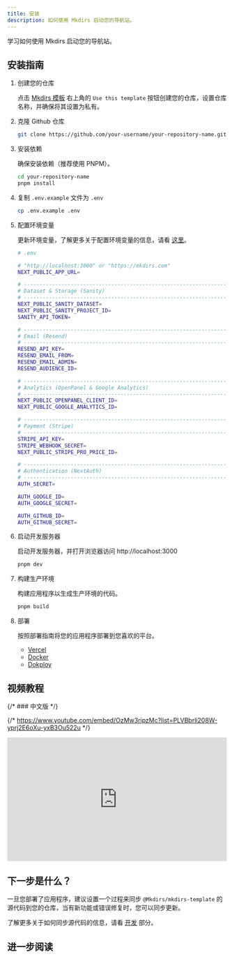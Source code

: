 ```yaml
---
title: 安装
description: 如何使用 Mkdirs 启动您的导航站。
---
```



学习如何使用 Mkdirs 启动您的导航站。

## 安装指南

<Steps>

1. 创建您的仓库

   点击 [Mkdirs 模板](https://github.com/MkdirsHQ/mkdirs-template) 右上角的 `Use this template` 按钮创建您的仓库，设置仓库名称，并确保将其设置为私有。

2. 克隆 Github 仓库

   ```bash
   git clone https://github.com/your-username/your-repository-name.git
   ```

3. 安装依赖

   确保安装依赖（推荐使用 PNPM）。

   ```bash
   cd your-repository-name
   pnpm install
   ```

4. 复制 `.env.example` 文件为 `.env`

   ```bash
   cp .env.example .env
   ```

5. 配置环境变量

   更新环境变量，了解更多关于配置环境变量的信息，请看 [这里](/zh-cn/configuration/sanity/)。

   ```bash
   # .env

   # "http://localhost:3000" or "https://mkdirs.com"
   NEXT_PUBLIC_APP_URL=

   # -----------------------------------------------------------------------------
   # Dataset & Storage (Sanity)
   # -----------------------------------------------------------------------------
   NEXT_PUBLIC_SANITY_DATASET=
   NEXT_PUBLIC_SANITY_PROJECT_ID=
   SANITY_API_TOKEN=

   # -----------------------------------------------------------------------------
   # Email (Resend)
   # -----------------------------------------------------------------------------
   RESEND_API_KEY=
   RESEND_EMAIL_FROM=
   RESEND_EMAIL_ADMIN=
   RESEND_AUDIENCE_ID=

   # -----------------------------------------------------------------------------
   # Analytics (OpenPanel & Google Analytics)
   # -----------------------------------------------------------------------------
   NEXT_PUBLIC_OPENPANEL_CLIENT_ID=
   NEXT_PUBLIC_GOOGLE_ANALYTICS_ID=

   # -----------------------------------------------------------------------------
   # Payment (Stripe)
   # -----------------------------------------------------------------------------
   STRIPE_API_KEY=
   STRIPE_WEBHOOK_SECRET=
   NEXT_PUBLIC_STRIPE_PRO_PRICE_ID=

   # -----------------------------------------------------------------------------
   # Authentication (NextAuth)
   # -----------------------------------------------------------------------------
   AUTH_SECRET=

   AUTH_GOOGLE_ID=
   AUTH_GOOGLE_SECRET=

   AUTH_GITHUB_ID=
   AUTH_GITHUB_SECRET=
   ```

6. 启动开发服务器

   启动开发服务器，并打开浏览器访问 http://localhost:3000

   ```bash
   pnpm dev
   ```

7. 构建生产环境

   构建应用程序以生成生产环境的代码。

   ```bash
   pnpm build
   ```

8. 部署

   按照部署指南将您的应用程序部署到您喜欢的平台。
   
   - [Vercel](/zh-cn/deployment/vercel)
   - [Docker](/zh-cn/deployment/docker)
   - [Dokploy](/zh-cn/deployment/dokploy)

</Steps>

## 视频教程

{/* ### 中文版 */}

{/* https://www.youtube.com/embed/OzMw3ripzMc?list=PLVBbrIi208W-yprj2E6oXu-yxB3Ou522u */}
<div style="position: relative; padding-bottom: 56.25%; height: 0; overflow: hidden;">
  <iframe
    style="position: absolute; top: 0; left: 0; width: 100%; height: 100%;"
    src="https://www.youtube.com/embed/OzMw3ripzMc?list=PLVBbrIi208W-yprj2E6oXu-yxB3Ou522u" 
    title="【完整版】基于Mkdirs模板部署上线导航站的全流程记录 &amp; 附导航站的完整功能演示" 
    frameborder="0" 
    allow="accelerometer; autoplay; clipboard-write; encrypted-media; gyroscope; picture-in-picture; web-share" 
    referrerpolicy="strict-origin-when-cross-origin" 
    allowfullscreen
  ></iframe>
</div>

## 下一步是什么？

一旦您部署了应用程序，建议设置一个过程来同步 `@Mkdirs/mkdirs-template` 的源代码到您的仓库，当有新功能或错误修复时，您可以同步更新。

了解更多关于如何同步源代码的信息，请看 [开发](/zh-cn/guide/develop) 部分。


## 进一步阅读

<LinkCard title="配置" href="/zh-cn/configuration/sanity/" description="学习如何配置环境变量。" />
